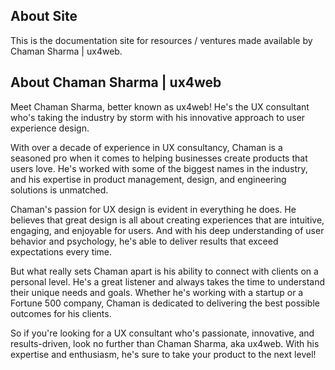 ## About Site

This is the documentation site for resources / ventures made available by Chaman Sharma | ux4web.

## About Chaman Sharma | ux4web

Meet Chaman Sharma, better known as ux4web! He's the UX consultant who's taking the industry by storm with his innovative approach to user experience design.

With over a decade of experience in UX consultancy, Chaman is a seasoned pro when it comes to helping businesses create products that users love. He's worked with some of the biggest names in the industry, and his expertise in product management, design, and engineering solutions is unmatched.

Chaman's passion for UX design is evident in everything he does. He believes that great design is all about creating experiences that are intuitive, engaging, and enjoyable for users. And with his deep understanding of user behavior and psychology, he's able to deliver results that exceed expectations every time.

But what really sets Chaman apart is his ability to connect with clients on a personal level. He's a great listener and always takes the time to understand their unique needs and goals. Whether he's working with a startup or a Fortune 500 company, Chaman is dedicated to delivering the best possible outcomes for his clients.

So if you're looking for a UX consultant who's passionate, innovative, and results-driven, look no further than Chaman Sharma, aka ux4web. With his expertise and enthusiasm, he's sure to take your product to the next level!